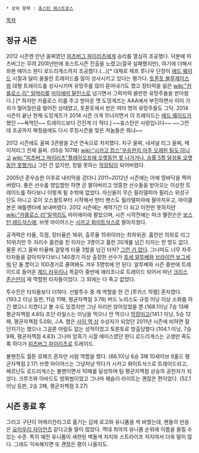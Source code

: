  * 상위 항목 : [[휴스턴 애스트로스]]

[[목차]]

== 정규 시즌 ==
2012 시즌엔 만년 꼴찌였던 [[피츠버그 파이리츠]]에게 승리를 열심히 조공했다. 덕분에 피츠버그는 무려 20여년만에 포스트시즌 진출을 노렸고(결국 실패했지만), 여기에 더해서 좌완 에이스 완디 로드리게스까지 조공했다.(...)[* 대체로 제프 루나우 단장이 [[에드 웨이드]] 시절과 달리 쏠쏠한 트레이드를 많이 성사시키고 있다는 평가다. [[토론토 블루제이스]]와 대형 트레이드를 성사시키며 유망주를 많이 뜯어내기도 했고 장타력을 잃은 [[wiki:"카를로스 리" 일억리]]를 [[마이애미 말린스]]로 넘기면서 그럭저럭 쓸만한 유망주들을 받아왔다.] [* 하지만 카를로스 리를 주고 받아온 맷 도밍게즈는 AAA에서 부진하면서 이미 가치가 떨어질만큼 떨어진 상태였고, 토론토에서 받은 여러 명의 유망주들도 그닥. 2014 시즌이 끝난 현재 도밍게즈가 2014 시즌 크게 무너지면서 이 트레이드는 [[에드 웨이드]]가 했던 ~~욕먹던~~ 트레이드보다 건진게 더 적다.] ~~휴스턴은 사랑입니다~~ ~~그런데 조공까지 해줬음에도 다시 루징시즌을 맞은 저놈들은 뭐냐~~

2012 시즌에도 꼴찌 3관왕을 2년 연속으로 차지했다. 지구 꼴찌, 내셔널 리그 꼴찌, 메이저리그 전체 꼴찌. (55승 107패) [[wiki:"시카고 컵스"우승한지 아주 오래된 팀도 아니고]] [[wiki:"피츠버그 파이리츠"플레이오프에 오랫동안 못 나가거나, 승률 5할 달성을 오랫동안 못했거나]] 그런 건 없지만, 정말 못하는 [[막장]]팀이 되어버렸다.

2005년 준우승한 이후로 내리막을 걷더니 2011~2012년 시즌에는 아예 땅바닥을 찍어버렸다. 좋은 선수를 영입할만 하면 곧 팔아버리고 엉뚱한 선수들을 받아오는 이상한 트레이드를 하다보니 이렇게 될 수밖에 없었다. 자신들이 무슨 필라델피아 필리스 위성구단도 아니고 로이 오스왈트부터 시작해서 헌터 펜스도 필라델피아에 팔아치우고, 마이클 본은 애틀랜타에 보내버렸다. 2012 시즌에는 계약기간 다 되고 이전만 못하지만 [[wiki:"카를로스 리"일억리]]도 마이애미에 팔았으며, 시즌 시작전에는 마크 멜란슨은 [[보스턴 레드삭스]]에, 브렛 마이어스는 [[시카고 화이트삭스]]로 팔아치웠다.

공격력은 타율, 득점, 장타율은 16위, 출루율 15위이라는 최하위권. 홈런만 의외로 리그 10위지만 두 자리수 홈런을 친 타자는 3명이고 홈런 20개를 넘긴 타자는 한 명도 없다. 물론 리그 꼴찌 타율에 걸맞게 타율 3할을 넘긴 타자? [[그런 거 없다]]. 그나마도 너무 자주 타자들을 갈아치우다보니 140경기 이상 출장한 선수가 [[호세 알투베]]와 [[브라이언 보그세빅]] 단 둘 뿐이고 100경기로 줄여봐도 겨우 5명밖에 안 된다. 알투베와 시즌 중반에 트레이드로 들어온 [[제드 라우리]]나 똑같이 중반에 애리조나로 트레이드 되어서 떠난 [[크리스 존슨]]만이 제 역할한 타자들이었다. 그 외에는 다 죽고 없었다.

투수진은 타자들보다 더하다. 선발투수 중 제 역할을 한 건 [루카스 하렐] 혼자였다.(193.2 이닝 등판, 11승 11패, 평균자책점 3.76) 버드 노리스도 규정 이닝 이상 소화를 하긴 했으니 지켰다고 볼 수도 있겠지만 그냥 자리만 앉아있었을 뿐.(168.1이닝 7승 13패 평균자책점 4.65) 조던 라일스는 이닝을 먹으나 안 먹으나 [[막장]]이고(141.1 이닝, 5승 12패, 평균자책점 5.09), J.A. 햅은 [[사이 역 상]] 수상자가 되었던 2011년 시즌에 비하면 잘 던지기는 했으나 그걸론 어림도 없는 성적이었고 토론토로 방출당했다.(104.1 이닝, 7승 9패, 평균자책점 4.83) 그나마 암흑기 시절 에이스였던 완디 로드리게스는 고생만 죽도록 하다가 [[피츠버그 파이리츠]]로 트레이드.

불펜진도 월튼 로페즈 혼자만 사람 역할을 했다. (66.1이닝 6승 3패 10세이브 9홀드 평균자책점 2.17) 브랫 마이어스는 그냥저냥 막다가 시카고 화이트삭스로 트레이드되고, 페르난도 로드리게스는 불펜이면서 10패를 달성하며 팀 평균자책점 상승의 공헌자가 되었다. 크루즈와 아바드도 방화범이었고 그나마 웨슬리 라이트는 괜찮은 편이었다. (52.1 이닝 등판, 2승 2패, 평균자책점 3.27)

== 시즌 종료 후 ==
그리고 구단이 아메리칸리그로 옮기는 김에 로고와 유니폼을 싹 바꿨는데, 팬들의 반응은 [[요미우리 자이언츠]] 같다고들 말이 많았다. 역대 최악의 유니폼 순위에 이름을 올릴 수 있는 수준. 특히 예전 유니폼이 세련된 벽돌색 저지와 스트라이프 저지여서 더욱 말이 많다. 그래도 익숙해지면 또 괜찮은 평이 나올지도.
